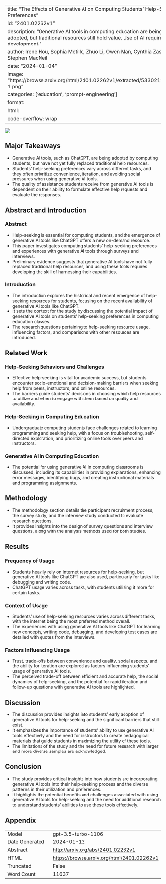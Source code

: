 
---
title: "The Effects of Generative AI on Computing Students' Help-Seeking Preferences"
id: "2401.02262v1"
description: "Generative AI tools in computing education are being adopted, but traditional resources still hold value. Use of AI requires skill development."
author: Irene Hou, Sophia Metille, Zhuo Li, Owen Man, Cynthia Zastudil, Stephen MacNeil
date: "2024-01-04"
image: "https://browse.arxiv.org/html/2401.02262v1/extracted/5330212/figs/rq-1.png"
categories: ['education', 'prompt-engineering']
format:
  html:
    code-overflow: wrap
---

![](https://browse.arxiv.org/html/2401.02262v1/extracted/5330212/figs/rq-1.png)

## Major Takeaways

- Generative AI tools, such as ChatGPT, are being adopted by computing students, but have not yet fully replaced traditional help resources.
- Students' help-seeking preferences vary across different tasks, and they often prioritize convenience, iteration, and avoiding social pressures when using generative AI tools.
- The quality of assistance students receive from generative AI tools is dependent on their ability to formulate effective help requests and evaluate the responses.


## Abstract and Introduction

### Abstract
- Help-seeking is essential for computing students, and the emergence of generative AI tools like ChatGPT offers a new on-demand resource.
- This paper investigates computing students' help-seeking preferences and experiences with generative AI tools through surveys and interviews.
- Preliminary evidence suggests that generative AI tools have not fully replaced traditional help resources, and using these tools requires developing the skill of harnessing their capabilities.

### Introduction
- The introduction explores the historical and recent emergence of help-seeking resources for students, focusing on the recent availability of generative AI tools like ChatGPT.
- It sets the context for the study by discussing the potential impact of generative AI tools on students' help-seeking preferences in computing education classes.
- The research questions pertaining to help-seeking resource usage, influencing factors, and comparisons with other resources are introduced.


## Related Work

### Help-Seeking Behaviors and Challenges
- Effective help-seeking is vital for academic success, but students encounter socio-emotional and decision-making barriers when seeking help from peers, instructors, and online resources.
- The barriers guide students' decisions in choosing which help resources to utilize and when to engage with them based on quality and availability.

### Help-Seeking in Computing Education
- Undergraduate computing students face challenges related to learning programming and seeking help, with a focus on troubleshooting, self-directed exploration, and prioritizing online tools over peers and instructors.

### Generative AI in Computing Education
- The potential for using generative AI in computing classrooms is discussed, including its capabilities in providing explanations, enhancing error messages, identifying bugs, and creating instructional materials and programming assignments.


## Methodology

- The methodology section details the participant recruitment process, the survey study, and the interview study conducted to evaluate research questions.
- It provides insights into the design of survey questions and interview questions, along with the analysis methods used for both studies.


## Results

### Frequency of Usage
- Students heavily rely on internet resources for help-seeking, but generative AI tools like ChatGPT are also used, particularly for tasks like debugging and writing code.
- ChatGPT usage varies across tasks, with students utilizing it more for certain tasks.

### Context of Usage
- Students' use of help-seeking resources varies across different tasks, with the internet being the most preferred method overall.
- The experiences with using generative AI tools like ChatGPT for learning new concepts, writing code, debugging, and developing test cases are detailed with quotes from the interviews.

### Factors Influencing Usage
- Trust, trade-offs between convenience and quality, social aspects, and the ability for iteration are explored as factors influencing students' usage of generative AI tools.
- The perceived trade-off between efficient and accurate help, the social dynamics of help-seeking, and the potential for rapid iteration and follow-up questions with generative AI tools are highlighted.


## Discussion

- The discussion provides insights into students' early adoption of generative AI tools for help-seeking and the significant barriers that still exist.
- It emphasizes the importance of students' ability to use generative AI tools effectively and the need for instructors to create pedagogical materials that guide students in maximizing the utility of these tools.
- The limitations of the study and the need for future research with larger and more diverse samples are acknowledged.


## Conclusion

- The study provides critical insights into how students are incorporating generative AI tools into their help-seeking process and the diverse patterns in their utilization and preferences.
- It highlights the potential benefits and challenges associated with using generative AI tools for help-seeking and the need for additional research to understand students' abilities to use these tools effectively.

## Appendix

|          |          |
|----------|----------|
| Model     | gpt-3.5-turbo-1106       |
| Date Generated     | 2024-01-12       |
| Abstract | [http://arxiv.org/abs/2401.02262v1](http://arxiv.org/abs/2401.02262v1)        |
| HTML     | [https://browse.arxiv.org/html/2401.02262v1](https://browse.arxiv.org/html/2401.02262v1)       |
| Truncated       | False       |
| Word Count       | 11637       |